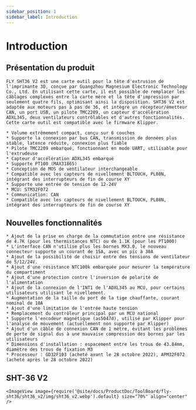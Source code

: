 ```yaml
---
sidebar_position: 1
sidebar_label: Introduction
---
```




# Introduction

## Présentation du produit

    FLY SHT36 V2 est une carte outil pour la tête d'extrusion de l'imprimante 3D, conçue par Guangzhou Magnesium Electronic Technology Co., Ltd. En utilisant cette carte, il est possible de remplacer les câblages complexes entre la carte mère et la tête d'impression par seulement quatre fils, optimisant ainsi la disposition. SHT36 V2 est adaptée aux moteurs pas à pas de 36, et intègre un récepteur/émetteur CAN, un port USB, un pilote TMC2209, un capteur d'accélération ADXL345, deux ventilateurs contrôlables et d'autres fonctionnalités. Cette carte outil est compatible avec le firmware Klipper.

    * Volume extrêmement compact, conçu sur 6 couches
    * Supporte la connexion par bus CAN, transmission de données plus stable, latence réduite, connexion plus fiable
    * Pilote TMC2209 embarqué, fonctionnant en mode UART, utilisable pour l'extrudeuse
    * Capteur d'accélération ADXL345 embarqué
    * Supporte PT100 (MAX31865)
    * Conception de MOS de ventilateur interchangeable
    * Compatible avec les capteurs de nivellement BLTOUCH, PL08N, intégrant des interrupteurs de fin de course XY
    * Supporte une entrée de tension de 12-24V 
    * MCU: STM32F072
    * Communication: CAN
    * Compatible avec les capteurs de nivellement BLTOUCH, PL08N, intégrant des interrupteurs de fin de course XY

## Nouvelles fonctionnalités

    * Ajout de la prise en charge de la commutation entre une résistance de 4.7K (pour les thermistances NTC) ou de 1.1K (pour les PT1000)
    * L'interface CAN n'utilise plus les bornes MX3.0, le nouveau connecteur supporte un courant de 15A, avec un pic à 30A
    * Ajout de la possibilité de choisir entre des tensions de ventilateur de 5/12/24V.
    * Ajout d'une résistance NTC100k embarquée pour mesurer la température du compartiment
    * Ajout d'une protection contre l'inversion de polarité de l'alimentation
    * Ajout de la connexion de l'INT1 de l'ADXL345 au MCU, pour certains utilisateurs utilisant le nivellement.
    * Augmentation de la taille du port de la tige chauffante, courant nominal de 10A
    * Ajout d'une limitation de l'entrée haute tension
    * Remplacement du contrôleur principal par un MCU national
    * Supporte l'encodeur magnétique (as5047d), utilisé par Klipper pour l'analyse de mouvement (actuellement non supporté par Klipper)
    * Ajout d'un câble de connexion CAN de 1 mètre, évitant les problèmes de perte de signal dus à une mauvaise compression des bornes par les utilisateurs
    * Dimensions d'installation : espacement entre les trous de 43.84mm, diamètre des trous de fixation M3
    * Processeur : GD32F103 (acheté avant le 28 octobre 2022), APM32F072 (acheté après le 28 octobre 2022)

## SHT-36 V2

    <ImageView image={require('@site/docs/ProductDoc/ToolBoard/fly-sht36/sht36_v2/img/sht36_v2.webp').default} size="70%" align="center" />
